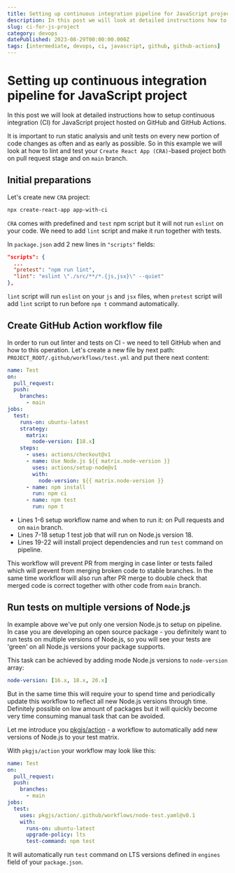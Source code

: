 ```yaml
---
title: Setting up continuous integration pipeline for JavaScript project
description: In this post we will look at detailed instructions how to setup continuos integration (CI) for JavaScript project hosted on GitHub and GitHub Actions.
slug: ci-for-js-project
category: devops
datePublished: 2023-08-29T00:00:00.000Z
tags: [intermediate, devops, ci, javascript, github, github-actions]
---
```


# Setting up continuous integration pipeline for JavaScript project

In this post we will look at detailed instructions how to setup continuous integration (CI) for JavaScript project hosted on GitHub and GitHub Actions.

It is important to run static analysis and unit tests on every new portion of code changes as often and as early as possible.
So in this example we will look at how to lint and test your `Create React App (CRA)`-based project both on pull request stage and on `main` branch.

## Initial preparations

Let's create new `CRA` project:

```bash
npx create-react-app app-with-ci
```

`CRA` comes with predefined and `test` npm script but it will not run `eslint` on your code. We need to add `lint` script and make it run together with tests.

In `package.json` add 2 new lines in `"scripts"` fields:

```json
"scripts": {
  ...
  "pretest": "npm run lint",
  "lint": "eslint \"./src/**/*.{js,jsx}\" --quiet"
},
```

`lint` script will run `eslint` on your `js` and `jsx` files, when `pretest` script will add `lint` script to run before `npm t` command automatically.

## Create GitHub Action workflow file

In order to run out linter and tests on CI - we need to tell GitHub when and how to this operation. Let's create a new file by next path: `PROJECT_ROOT/.github/workflows/test.yml` and put there next content:

```yml
name: Test
on:
  pull_request:
  push:
    branches:
      - main
jobs:
  test:
    runs-on: ubuntu-latest
    strategy:
      matrix:
        node-version: [18.x]
    steps:
      - uses: actions/checkout@v1
      - name: Use Node.js ${{ matrix.node-version }}
        uses: actions/setup-node@v1
        with:
          node-version: ${{ matrix.node-version }}
      - name: npm install
        run: npm ci
      - name: npm test
        run: npm t
```

- Lines 1-6 setup workflow name and when to run it: on Pull requests and on `main` branch.
- Lines 7-18 setup 1 test job that will run on Node.js version 18.
- Lines 19-22 will install project dependencies and run `test` command on pipeline.

This workflow will prevent PR from merging in case linter or tests failed which will prevent from merging broken code to stable branches.
In the same time workflow will also run after PR merge to double check that merged code is correct together with other code from `main` branch.

## Run tests on multiple versions of Node.js

In example above we've put only one version Node.js to setup on pipeline. In case you are developing an open source package - you definitely want to run tests on multiple versions of Node.js, so you will see your tests are 'green' on all Node.js versions your package supports.

This task can be achieved by adding mode Node.js versions to `node-version` array:

```yml
node-version: [16.x, 18.x, 20.x]
```

But in the same time this will require your to spend time and periodically update this workflow to reflect all new Node.js versions through time. Definitely possible on low amount of packages but it will quickly become very time consuming manual task that can be avoided.

Let me introduce you [pkgjs/action](https://github.com/pkgjs/action) - a workflow to automatically add new versions of Node.js to your test matrix.

With `pkgjs/action` your workflow may look like this:

```yml
name: Test
on:
  pull_request:
  push:
    branches:
      - main
jobs:
  test:
    uses: pkgjs/action/.github/workflows/node-test.yaml@v0.1
    with:
      runs-on: ubuntu-latest
      upgrade-policy: lts
      test-command: npm test
```

It will automatically run `test` command on LTS versions defined in `engines` field of your `package.json`.

